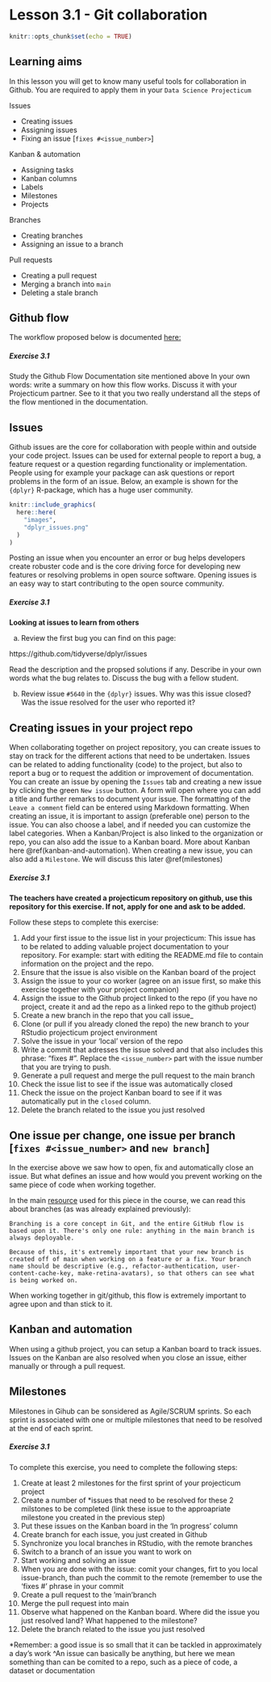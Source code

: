 # Lesson 3.1 - Git collaboration {#gitcollaboration}

```r
knitr::opts_chunk$set(echo = TRUE)
```

## Learning aims

In this lesson you will get to know many useful tools for collaboration in Github. You are required to apply them in your `Data Science Projecticum`

Issues

 - Creating issues
 - Assigning issues
 - Fixing an issue [`fixes #<issue_number>`]

Kanban & automation

 - Assigning tasks
 - Kanban columns
 - Labels
 - Milestones
 - Projects
 
Branches

 - Creating branches
 - Assigning an issue to a branch

Pull requests

 - Creating a pull request
 - Merging a branch into `main`
 - Deleting a stale branch

## Github flow
The workflow proposed below is documented [here:](https://guides.github.com/introduction/flow/) 

<div class="question">
##### Exercise 3.1
Study the Github Flow Documentation site mentioned above
In your own words: write a summary on how this flow works. Discuss it with your Projecticum partner. See to it that you two really understand all the steps of the flow mentioned in the documentation.

</div>


## Issues

Github issues are the core for collaboration with people within and outside your code project. Issues can be used for external people to report a bug, a feature request or a question regarding functionality or implementation. People using for example your package can ask questions or report problems in the form of an issue. Below, an example is shown for the `{dplyr}` R-package, which has a huge user community.

```r
knitr::include_graphics(
  here::here(
    "images",
    "dplyr_issues.png"
  )        
)
```

Posting an issue when you encounter an error or bug helps developers create robuster code and is the core driving force for developing new features or resolving problems in open source software. Opening issues is an easy way to start contributing to the open source community.

<div class="question">
##### Exercise 3.1
**Looking at issues to learn from others**

a) Review the first bug you can find on this page: 

https://github.com/tidyverse/dplyr/issues

Read the description and the propsed solutions if any. Describe in your own words what the bug relates to. Discuss the bug with a fellow student.

b) Review issue  `#5640` in the `{dplyr}` issues. Why was this issue closed? Was the issue resolved for the user who reported it?

## Creating issues in your project repo

When collaborating together on project repository, you can create issues to stay on track for the different actions that need to be undertaken. Issues can be related to adding functionality (code) to the project, but also to report a bug or to request the addition or improvement of documentation. You can create an issue by opening the `Issues` tab and creating a new issue by clicking the green `New issue` button. A form will open where you can add a title and further remarks to document your issue. The formatting of the `Leave a comment` field can be entered using Markdown formatting. When creating an issue, it is important to assign (preferable one) person to the issue. You can also choose a label, and if needed you can customize the label categories. When a Kanban/Project is also linked to the organization or repo, you can also add the issue to a Kanban board. More about Kanban here \@ref(kanban-and-automation). When creating a new issue, you can also add a `Milestone`. We will discuss this later \@ref(milestones) 

</div>


<div class="question">
##### Exercise 3.1
**The teachers have created a projecticum repository on github, use this repository for this exercise. If not, apply for one and ask to be added.**

Follow these steps to complete this exercise:

 1. Add your first issue to the issue list in your projecticum: This issue has to be related to adding valuable project documentation to your repository. For example: start with editing the README.md file to contain information on the project and the repo.
 1. Ensure that the issue is also visible on the Kanban board of the project
 1. Assign the issue to your co worker (agree on an issue first, so make this exercise together with your project companion)
 1. Assign the issue to the Github project linked to the repo (if you have no project, create it and ad the repo as a linked repo to the github project)
 1. Create a new branch in the repo that you call issue_<issue_number>
 1. Clone (or pull if you already cloned the repo) the new branch to your RStudio projecticum project environment
 1. Solve the issue in your 'local' version of the repo
 1. Write a commit that adresses the issue solved and that also includes this phrase: "fixes #<issue_number>". Replace the `<issue_number>` part with the issue number that you are trying to push.
 1. Generate a pull request and merge the pull request to the main branch
 1. Check the issue list to see if the issue was automatically closed
 1. Check the issue on the project Kanban board to see if it was automatically put in the `closed` column.
 1. Delete the branch related to the issue you just resolved 
 
## One issue per change, one issue per branch [`fixes #<issue_number>` and `new branch`]
In the exercise above we saw how to open, fix and automatically close an issue. But what defines an issue and how would you prevent working on the same piece of code when working together.

In the main [resource](https://guides.github.com/introduction/flow/) used for this piece in the course, we can read this about branches (as was already explained previously):

```
Branching is a core concept in Git, and the entire GitHub flow is based upon it. There's only one rule: anything in the main branch is always deployable.

Because of this, it's extremely important that your new branch is created off of main when working on a feature or a fix. Your branch name should be descriptive (e.g., refactor-authentication, user-content-cache-key, make-retina-avatars), so that others can see what is being worked on.
```

When working together in git/github, this flow is extremely important to agree upon and than stick to it. 

## Kanban and automation
When using a github project, you can setup a Kanban board to track issues. Issues on the Kanban are also resolved when you close an issue, either manually or through a pull request.

## Milestones
Milestones in Gihub can be sonsidered as Agile/SCRUM sprints. So each sprint is associated with one or multiple milestones that need to be resolved at the end of each sprint.

<div class="question">
##### Exercise 3.1
To complete this exercise, you need to complete the following steps:

 1. Create at least 2 milestones for the first sprint of your projecticum project
 1. Create a number of *issues that need to be resolved for these 2 milstones to be completed (link these issue to the approapriate milestone you created in the previous step)
 1. Put these issues on the Kanban board in the 'In progress' column
 1. Create branch for each issue, you just created in Github
 1. Synchronize you local branches in RStudio, with the remote branches
 1. Switch to a branch of an issue you want to work on
 1. Start working and solving an issue
 1. When you are done with the issue: comit your changes, firt to you local issue-branch, than puch the commit to the remote (remember to use the 'fixes #<issue_number>' phrase in your commit
 1. Create a pull request to the 'main'branch
 1. Merge the pull request into main
 1. Observe what happened on the Kanban board. Where did the issue you just resolved land? What happened to the milestone? 
 1. Delete the branch related to the issue you just resolved 
 
*Remember: a good issue is so small that it can be tackled in approximately a day's work
^An issue can basically be anything, but here we mean something than can be comited to a repo, such as a piece of code, a dataset or documentation
